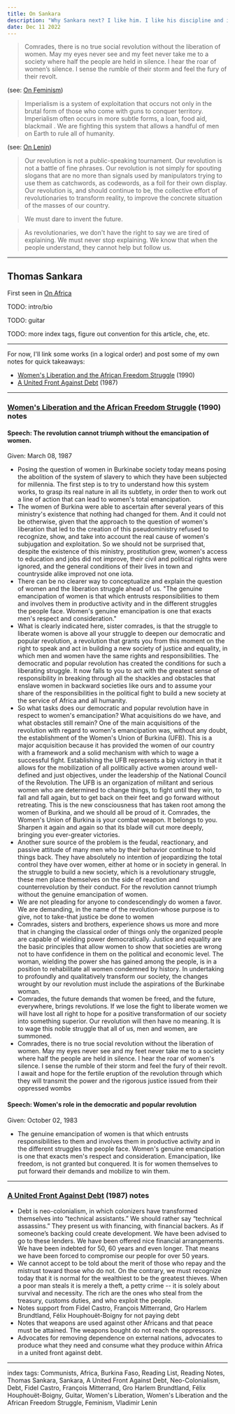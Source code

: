 ```yaml
---
title: On Sankara
description: "Why Sankara next? I like him. I like his discipline and ideals, I like his concrete actions, I like what he stands for to this day. I like his symbolic heart and the material change he affected, and I like how he focused on improving things for those who didn't have the vantage. He's a Robin Hood type, he's a hero in my eyes. I also like that he's a fellow guitar head, that's cool too, plus he was always fitted with the military suit and beret, I mean I could list here all day"
date: Dec 11 2022
---
```


> Comrades, there is no true social revolution without the liberation of women. May my eyes never see and my feet never take me to a society where half the people are held in silence. I hear the roar of women’s silence. I sense the rumble of their storm and feel the fury of their revolt.

(see: [On Feminism](/posts/on-feminism))

> Imperialism is a system of exploitation that occurs not only in the brutal form of those who come with guns to conquer territory. Imperialism often occurs in more subtle forms, a loan, food aid, blackmail . We are fighting this system that allows a handful of men on Earth to rule all of humanity.

(see: [On Lenin](/posts/on-lenin))

> Our revolution is not a public-speaking tournament. Our revolution is not a battle of fine phrases. Our revolution is not simply for spouting slogans that are no more than signals used by manipulators trying to use them as catchwords, as codewords, as a foil for their own display. Our revolution is, and should continue to be, the collective effort of revolutionaries to transform reality, to improve the concrete situation of the masses of our country.

> We must dare to invent the future.

> As revolutionaries, we don't have the right to say we are tired of explaining. We must never stop explaining. We know that when the people understand, they cannot help but follow us.

---

## Thomas Sankara



First seen in [On Africa](/posts/on-africa)

TODO: intro/bio

TODO: guitar

TODO: more index tags, figure out convention for this article, che, etc.

---

For now, I'll link some works (in a logical order) and post some of my own notes for quick takeaways:
- [Women's Liberation and the African Freedom Struggle](https://libcom.org/article/womens-liberation-and-african-freedom-struggle) (1990)
- [A United Front Against Debt](https://viewpointmag.com/2018/02/01/united-front-debt-1987/) (1987)

---

### [Women's Liberation and the African Freedom Struggle](https://libcom.org/article/womens-liberation-and-african-freedom-struggle) (1990) notes

#### Speech: The revolution cannot triumph without the emancipation of women.
Given: March 08, 1987

- Posing the question of women in Burkinabe society today means posing the abolition of the system of slavery to which they have been subjected for millennia. The first step is to try to understand how this system works, to grasp its real nature in all its subtlety, in order then to work out a line of action that can lead to women's total emancipation.
- The women of Burkina were able to ascertain after several years of this ministry's existence that nothing had changed for them. And it could not be otherwise, given that the approach to the question of women's liberation that led to the creation of this pseudoministry refused to recognize, show, and take into account the real cause of women's subjugation and exploitation. So we should not be surprised that, despite the existence of this ministry, prostitution grew, women's access to education and jobs did not improve, their civil and political rights were ignored, and the general conditions of their lives in town and countryside alike improved not one iota.
- There can be no clearer way to conceptualize and explain the question of women and the liberation struggle ahead of us. "The genuine emancipation of women is that which entrusts responsibilities to them and involves them in productive activity and in the different struggles the people face. Women's genuine emancipation is one that exacts men's respect and consideration."
- What is clearly indicated here, sister comrades, is that the struggle to liberate women is above all your struggle to deepen our democratic and popular revolution, a revolution that grants you from this moment on the right to speak and act in building a new society of justice and equality, in which men and women have the same rights and responsibilities. The democratic and popular revolution has created the conditions for such a liberating struggle. It now falls to you to act with the greatest sense of responsibility in breaking through all the shackles and obstacles that enslave women in backward societies like ours and to assume your share of the responsibilities in the political fight to build a new society at the service of Africa and all humanity.
- So what tasks does our democratic and popular revolution have in respect to women's emancipation? What acquisitions do we have, and what obstacles still remain? One of the main acquisitions of the revolution with regard to women's emancipation was, without any doubt, the establishment of the Women's Union of Burkina (UFB). This is a major acquisition because it has provided the women of our country with a framework and a solid mechanism with which to wage a successful fight. Establishing the UFB represents a big victory in that it allows for the mobilization of all politically active women around well-defined and just objectives, under the leadership of the National Council of the Revolution. The UFB is an organization of militant and serious women who are determined to change things, to fight until they win, to fall and fall again, but to get back on their feet and go forward without retreating. This is the new consciousness that has taken root among the women of Burkina, and we should all be proud of it. Comrades, the Women's Union of Burkina is your combat weapon. It belongs to you. Sharpen it again and again so that its blade will cut more deeply, bringing you ever-greater victories.
- Another sure source of the problem is the feudal, reactionary, and passive attitude of many men who by their behavior continue to hold things back. They have absolutely no intention of jeopardizing the total control they have over women, either at home or in society in general. In the struggle to build a new society, which is a revolutionary struggle, these men place themselves on the side of reaction and counterrevolution by their conduct. For the revolution cannot triumph without the genuine emancipation of women.
- We are not pleading for anyone to condescendingly do women a favor. We are demanding, in the name of the revolution-whose purpose is to give, not to take-that justice be done to women
- Comrades, sisters and brothers, experience shows us more and more that in changing the classical order of things only the organized people are capable of wielding power democratically. Justice and equality are the basic principles that allow women to show that societies are wrong not to have confidence in them on the political and economic level. The woman, wielding the power she has gained among the people, is in a position to rehabilitate all women condemned by history. In undertaking to profoundly and qualitatively transform our society, the changes wrought by our revolution must include the aspirations of the Burkinabe woman.
- Comrades, the future demands that women be freed, and the future, everywhere, brings revolutions. If we lose the fight to liberate women we will have lost all right to hope for a positive transformation of our society into something superior. Our revolution will then have no meaning. It is to wage this noble struggle that all of us, men and women, are summoned.
- Comrades, there is no true social revolution without the liberation of women. May my eyes never see and my feet never take me to a society where half the people are held in silence. I hear the roar of women's silence. I sense the rumble of their storm and feel the fury of their revolt. I await and hope for the fertile eruption of the revolution through which they will transmit the power and the rigorous justice issued from their oppressed wombs

#### Speech: Women's role in the democratic and popular revolution
Given: October 02, 1983

- The genuine emancipation of women is that which entrusts responsibilities to them and involves them in productive activity and in the different struggles the people face. Women's genuine emancipation is one that exacts men's respect and consideration. Emancipation, like freedom, is not granted but conquered. It is for women themselves to put forward their demands and mobilize to win them.

---

### [A United Front Against Debt](https://viewpointmag.com/2018/02/01/united-front-debt-1987/) (1987) notes

- Debt is neo-colonialism, in which colonizers have transformed themselves into “technical assistants.” We should rather say “technical assassins.” They present us with financing, with financial backers. As if someone’s backing could create development. We have been advised to go to these lenders. We have been offered nice financial arrangements. We have been indebted for 50, 60 years and even longer. That means we have been forced to compromise our people for over 50 years.
- We cannot accept to be told about the merit of those who repay and the mistrust toward those who do not. On the contrary, we must recognize today that it is normal for the wealthiest to be the greatest thieves. When a poor man steals it is merely a theft, a petty crime -- it is solely about survival and necessity. The rich are the ones who steal from the treasury, customs duties, and who exploit the people.
- Notes support from Fidel Castro, François Mitterrand, Gro Harlem Brundtland, Félix Houphouët-Boigny for not paying debt
- Notes that weapons are used against other Africans and that peace must be attained. The weapons bought do not reach the oppressors.
- Advocates for removing dependence on external nations, advocates to produce what they need and consume what they produce within Africa in a united front against debt.

---

index tags: Communists, Africa, Burkina Faso, Reading List, Reading Notes, Thomas Sankara, Sankara, A United Front Against Debt, Neo-Colonialism, Debt, Fidel Castro, François Mitterrand, Gro Harlem Brundtland, Félix Houphouët-Boigny, Guitar, Women's Liberation, Women's Liberation and the African Freedom Struggle, Feminism, Vladimir Lenin